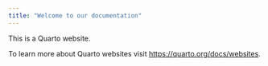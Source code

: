 ```yaml
---
title: "Welcome to our documentation"
---
```


This is a Quarto website.

To learn more about Quarto websites visit <https://quarto.org/docs/websites>.
